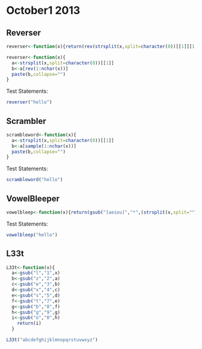 October1 2013
========

## Reverser

```r
reverser<-function(x){return(rev(strsplit(x,split=character(0))[[1]][1:nchar(x)]))}

reverser<-function(x){
  a<-strsplit(x,split=character(0))[[1]]
  b<-a[rev(1:nchar(x))]
  paste(b,collapse="")
}

```

Test Statements:
```r
reverser("hello")
```

## Scrambler
```r
scrambleword<-function(x){
  a<-strsplit(x,split=character(0))[[1]]
  b<-a[sample(1:nchar(x))]
  paste(b,collapse="")
}
```
Test Statements:
```r
scrambleword("hello")
```

## VowelBleeper
```r
vowelbleep<-function(x){return(gsub("[aeiou]","*",(strsplit(x,split="")[[1]][1:nchar(x)])))}
```
Test Statements:
```r
vowelbleep("hello")
```

## L33t

```r
L33t<-function(x){
  a<-gsub("l","1",x)
  b<-gsub("z","2",a)
  c<-gsub("e","3",b)
  d<-gsub("x","4",c)
  e<-gsub("s","5",d)
  f<-gsub("t","7",e)
  g<-gsub("b","8",f)
  h<-gsub("g","9",g)
  i<-gsub("o","0",h)
    return(i)
  }

L33t("abcdefghijklmnopqrstuvwxyz")
```

